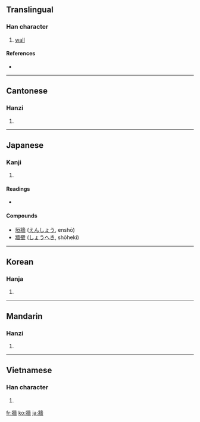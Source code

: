 {{see|墙|墻}}
==Translingual==

===Han character===
{{Han char|rn=90|rad=爿|as=13|sn=17|four=2426<sub>1</sub>|canj=女一土人田 (VMGOW)}}

# [[wall]]

====References====
* {{Han ref|kx=0692.290|dkj=19806|dj=1105.200|hdz=42378.220|uh=7246|ud=29254|bh=C0F0|bd=49392}}

----

==Cantonese==

===Hanzi===
{{yue-hanzi|jyut=|y=cheung4}}

# {{defn|Cantonese}}

----

==Japanese==

===Kanji===
{{ja-kanji|grade=|rs=爿13}}

# {{defn|Japanese}}

====Readings====
* {{ja-readings|on=[[しょう]] (shō)|kun=[[かき]] (kaki)}}

====Compounds====
* [[垣牆]] ([[えんしょう]], enshō)
* [[牆壁]] ([[しょうへき]], shōheki)

----

==Korean==

===Hanja===
{{ko-hanja|hangeul=장|eumhun=|rv=jang|mr=chang|y=cang}}

# {{defn|Korean}}

----

==Mandarin==

===Hanzi===
{{cmn-hanzi|sim=墙|pin=[[qiáng]] ([[qiang2]])|wg=ch'iang<sup>2</sup>}}

# {{defn|Mandarin}}

----

==Vietnamese==

===Han character===
{{vi-hantu|teo}}

# {{defn|Vietnamese}}

[[fr:牆]]
[[ko:牆]]
[[ja:牆]]